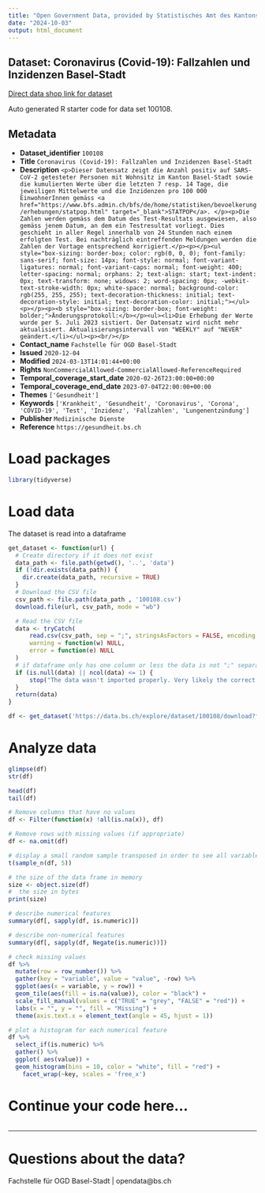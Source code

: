 ```yaml
---
title: "Open Government Data, provided by Statistisches Amt des Kantons Basel-Stadt - Fachstelle OGD"
date: "2024-10-03"
output: html_document
---
```


## Dataset: Coronavirus (Covid-19): Fallzahlen und Inzidenzen Basel-Stadt

[Direct data shop link for dataset](https://data.bs.ch/explore/dataset/100108)

Auto generated R starter code for data set 100108.

## Metadata

- **Dataset_identifier** `100108`
- **Title** `Coronavirus (Covid-19): Fallzahlen und Inzidenzen Basel-Stadt`
- **Description** `<p>Dieser Datensatz zeigt die Anzahl positiv auf SARS-CoV-2 getesteter Personen mit Wohnsitz im Kanton Basel-Stadt sowie die kumulierten Werte über die letzten 7 resp. 14 Tage, die jeweiligen Mittelwerte und die Inzidenzen pro 100 000 EinwohnerInnen gemäss <a href="https://www.bfs.admin.ch/bfs/de/home/statistiken/bevoelkerung/erhebungen/statpop.html" target="_blank">STATPOP</a>. </p><p>Die Zahlen werden gemäss dem Datum des Test-Resultats ausgewiesen, also gemäss jenem Datum, an dem ein Testresultat vorliegt. Dies geschieht in aller Regel innerhalb von 24 Stunden nach einem erfolgten Test. Bei nachträglich eintreffenden Meldungen werden die Zahlen der Vortage entsprechend korrigiert.</p><p></p><ul style="box-sizing: border-box; color: rgb(0, 0, 0); font-family: sans-serif; font-size: 14px; font-style: normal; font-variant-ligatures: normal; font-variant-caps: normal; font-weight: 400; letter-spacing: normal; orphans: 2; text-align: start; text-indent: 0px; text-transform: none; widows: 2; word-spacing: 0px; -webkit-text-stroke-width: 0px; white-space: normal; background-color: rgb(255, 255, 255); text-decoration-thickness: initial; text-decoration-style: initial; text-decoration-color: initial;"></ul><p></p><p><b style="box-sizing: border-box; font-weight: bolder;">Änderungsprotokoll:</b></p><ul><li>Die Erhebung der Werte wurde per 5. Juli 2023 sistiert. Der Datensatz wird nicht mehr aktualisiert. Aktualisierungsintervall von "WEEKLY" auf "NEVER" geändert.</li></ul><p><br/></p>`
- **Contact_name** `Fachstelle für OGD Basel-Stadt`
- **Issued** `2020-12-04`
- **Modified** `2024-03-13T14:01:44+00:00`
- **Rights** `NonCommercialAllowed-CommercialAllowed-ReferenceRequired`
- **Temporal_coverage_start_date** `2020-02-26T23:00:00+00:00`
- **Temporal_coverage_end_date** `2023-07-04T22:00:00+00:00`
- **Themes** `['Gesundheit']`
- **Keywords** `['Krankheit', 'Gesundheit', 'Coronavirus', 'Corona', 'COVID-19', 'Test', 'Inzidenz', 'Fallzahlen', 'Lungenentzündung']`
- **Publisher** `Medizinische Dienste`
- **Reference** `https://gesundheit.bs.ch`


# Load packages

```r

library(tidyverse)
```

# Load data

The dataset is read into a dataframe

```r
get_dataset <- function(url) {
  # Create directory if it does not exist
  data_path <- file.path(getwd(), '..', 'data')
  if (!dir.exists(data_path)) {
    dir.create(data_path, recursive = TRUE)
  }
  # Download the CSV file
  csv_path <- file.path(data_path , '100108.csv')
  download.file(url, csv_path, mode = "wb")

  # Read the CSV file
  data <- tryCatch(
      read.csv(csv_path, sep = ";", stringsAsFactors = FALSE, encoding = "UTF-8"),
      warning = function(w) NULL,
      error = function(e) NULL
  )
  # if dataframe only has one column or less the data is not ";" separated
  if (is.null(data) || ncol(data) <= 1) {
      stop("The data wasn't imported properly. Very likely the correct separator couldn't be found.\nPlease check the dataset manually and adjust the code.")
  }
  return(data)
}
```

```r

df <- get_dataset('https://data.bs.ch/explore/dataset/100108/download?format=csv&timezone=Europe%2FZurich')

```

# Analyze data

```r

glimpse(df)
str(df)

head(df)
tail(df)

```

```r
# Remove columns that have no values
df <- Filter(function(x) !all(is.na(x)), df)

# Remove rows with missing values (if appropriate)
df <- na.omit(df)
```

```r
# display a small random sample transposed in order to see all variables
t(sample_n(df, 5))
```

```r
# the size of the data frame in memory
size <- object.size(df)
#  the size in bytes
print(size)
```

```r
# describe numerical features
summary(df[, sapply(df, is.numeric)])
```

```r
# describe non-numerical features
summary(df[, sapply(df, Negate(is.numeric))])
```

```r
# check missing values
df %>%
  mutate(row = row_number()) %>%
  gather(key = "variable", value = "value", -row) %>%
  ggplot(aes(x = variable, y = row)) +
  geom_tile(aes(fill = is.na(value)), color = "black") +
  scale_fill_manual(values = c("TRUE" = "grey", "FALSE" = "red")) +
  labs(x = "", y = "", fill = "Missing") +
  theme(axis.text.x = element_text(angle = 45, hjust = 1))
```

```r
# plot a histogram for each numerical feature
df %>%
  select_if(is.numeric) %>%
  gather() %>%
  ggplot( aes(value)) +
  geom_histogram(bins = 10, color = "white", fill = "red") +
    facet_wrap(~key, scales = 'free_x')
```

# Continue your code here...

```r

```
------------------------------------------------------------------------

# Questions about the data?

Fachstelle für OGD Basel-Stadt | opendata@bs.ch
